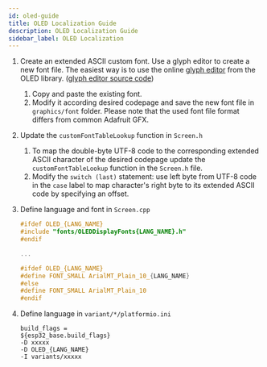 ```yaml
---
id: oled-guide
title: OLED Localization Guide
description: OLED Localization Guide
sidebar_label: OLED Localization
---
```


1. Create an extended ASCII custom font. Use a glyph editor to create a new font file. The easiest way is to use the online [glyph editor](https://rawgit.com/ThingPulse/esp8266-oled-ssd1306/master/resources/glyphEditor.html) from the OLED library. ([glyph editor source code](https://github.com/ThingPulse/esp8266-oled-ssd1306/tree/master/resources))
   1. Copy and paste the existing font.
   2. Modify it according desired codepage and save the new font file in `graphics/font` folder.
      Please note that the used font file format differs from common Adafruit GFX.
2. Update the `customFontTableLookup` function in `Screen.h`
   1. To map the double-byte UTF-8 code to the corresponding extended ASCII character of the desired codepage update the `customFontTableLookup` function in the `Screen.h` file.
   2. Modify the `switch (last)` statement: use left byte from UTF-8 code in the `case` label to map character's right byte to its extended ASCII code by specifying an offset.
3. Define language and font in `Screen.cpp`

   ```c
   #ifdef OLED_{LANG_NAME}
   #include "fonts/OLEDDisplayFonts{LANG_NAME}.h"
   #endif

   ...

   #ifdef OLED_{LANG_NAME}
   #define FONT_SMALL ArialMT_Plain_10_{LANG_NAME}
   #else
   #define FONT_SMALL ArialMT_Plain_10
   #endif
   ```

4. Define language in `variant/*/platformio.ini`

   ```text
   build_flags =
   ${esp32_base.build_flags}
   -D xxxxx
   -D OLED_{LANG_NAME}
   -I variants/xxxxx
   ```

